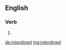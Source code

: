 ==English==

===Verb===
{{head|en|verb form}}

# {{en-past of|interdine}}

[[de:interdined]]
[[mg:interdined]]